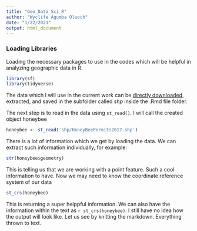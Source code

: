 ```yaml
---
title: "Geo_Data_Sci_R"
author: "Wyclife Agumba Oluoch"
date: "1/22/2021"
output: html_document
---
```


### Loading Libraries

Loading the necessary packages to use in the codes which will be helpful in 
analyzing geographic data in R.

```r
library(sf)
library(tidyverse)
```

The data which I will use in the current work can be [directly downloaded](https://opendata.arcgis.com/datasets/f99ce43936d74f718e92a37a560ad875_0.zip), extracted, and saved in the subfolder called *shp* inside the .Rmd file folder.

The next step is to read in the data using `st_read()`. I will call the created object honeybee

```r
honeybee <- st_read('shp/HoneyBeePermits2017.shp')

```

There is a lot of information which we get by loading the data. We can extract such information individually, for example:

```r
str(honeybee$geometry) 
```

This is telling us that we are working with a point feature. Such a cool information to have. Now we may need to know the coordinate reference system of our data

```r
st_crs(honeybee)
```

This is returning a super helppful information. We can also have the information within the text as `r st_crs(honeybee)`. I still have no idea how the output will look like. Let us see by knitting the markdown. Everything thrown to text.







